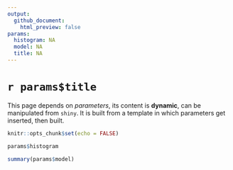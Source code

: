 ```yaml
---
output:
  github_document:
    html_preview: false
params:
  histogram: NA
  model: NA
  title: NA
---
```



# `r params$title`

This page depends on *parameters*, its content is **dynamic**, can be manipulated from `shiny`. It is built from a template in which parameters get inserted, then built.


```r
knitr::opts_chunk$set(echo = FALSE)
```

```r
params$histogram
```

```r
summary(params$model)
```